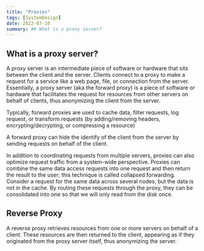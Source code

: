 ```yaml
---
title: "Proxies"
tags: [SystemDesign]
date: 2022-07-10
summary: ## What is a proxy server?
---
```


## What is a proxy server?

A proxy server is an intermediate piece of software or hardware that sits
between the client and the server. Clients connect to a proxy to make a
request for a service like a web page, file, or connection from the server.
Essentially, a proxy server (aka the forward proxy) is a piece of software or
hardware that facilitates the request for resources from other servers on
behalf of clients, thus anonymizing the client from the server.

Typically, forward proxies are used to cache data, filter requests, log
request, or transform requests (by adding/removing headers,
encrypting/decrypting, or compressing a resource)

A forward proxy can hide the identify of the client from the server by sending
requests on behalf of the client.

In addition to coordinating requests from multiple servers, proxies can also
optimize request traffic from a system-wide perspective. Proxies can combine
the same data access requests into one request and then return the result to
the user; this technique is called collapsed forwarding. Consider a request
for the same data across several nodes, but the data is not in the cache. By
routing these requests through the proxy, they can be consolidated into one so
that we will only read from the disk once.

## Reverse Proxy

A reverse proxy retrieves resources from one or more servers on behalf of a
client. These resources are then returned to the client, appearing as if they
originated from the proxy server itself, thus anonymizing the server.